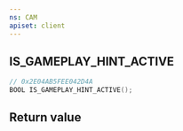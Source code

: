 ```yaml
---
ns: CAM
apiset: client
---
```

## IS_GAMEPLAY_HINT_ACTIVE

```c
// 0x2E04AB5FEE042D4A
BOOL IS_GAMEPLAY_HINT_ACTIVE();
```



## Return value